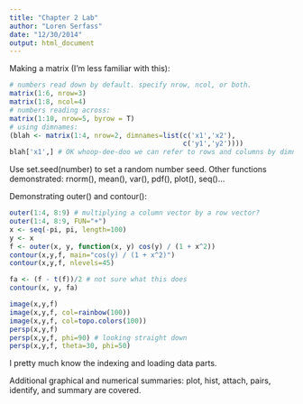```yaml
---
title: "Chapter 2 Lab"
author: "Loren Serfass"
date: "12/30/2014"
output: html_document
---
```


Making a matrix (I'm less familiar with this):

```r
# numbers read down by default. specify nrow, ncol, or both.
matrix(1:6, nrow=3)
matrix(1:8, ncol=4)
# numbers reading across:
matrix(1:10, nrow=5, byrow = T)
# using dimnames:
(blah <- matrix(1:4, nrow=2, dimnames=list(c('x1','x2'),
                                           c('y1','y2'))))
blah['x1',] # OK whoop-dee-doo we can refer to rows and columns by dimname
```

Use set.seed(number) to set a random number seed.
Other functions demonstrated: rnorm(), mean(), var(), pdf(), plot(), seq()...

Demonstrating outer() and contour():

```r
outer(1:4, 8:9) # multiplying a column vector by a row vector?
outer(1:4, 8:9, FUN="+")
x <- seq(-pi, pi, length=100)
y <- x
f <- outer(x, y, function(x, y) cos(y) / (1 + x^2))
contour(x,y,f, main="cos(y) / (1 + x^2)")
contour(x,y,f, nlevels=45)

fa <- (f - t(f))/2 # not sure what this does
contour(x, y, fa)

image(x,y,f)
image(x,y,f, col=rainbow(100))
image(x,y,f, col=topo.colors(100))
persp(x,y,f)
persp(x,y,f, phi=90) # looking straight down
persp(x,y,f, theta=30, phi=50)
```

I pretty much know the indexing and loading data parts.

Additional graphical and numerical summaries: plot, hist, attach, pairs, identify,
and summary are covered.


